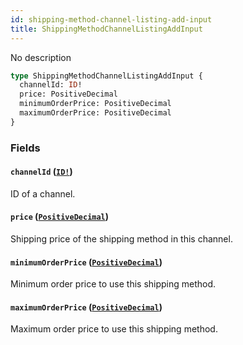```yaml
---
id: shipping-method-channel-listing-add-input
title: ShippingMethodChannelListingAddInput
---
```


No description

```graphql
type ShippingMethodChannelListingAddInput {
  channelId: ID!
  price: PositiveDecimal
  minimumOrderPrice: PositiveDecimal
  maximumOrderPrice: PositiveDecimal
}
```

### Fields

#### `channelId` ([`ID!`](/docs/developer/api-reference/scalars/id))

ID of a channel.

#### `price` ([`PositiveDecimal`](/docs/developer/api-reference/scalars/positive-decimal))

Shipping price of the shipping method in this channel.

#### `minimumOrderPrice` ([`PositiveDecimal`](/docs/developer/api-reference/scalars/positive-decimal))

Minimum order price to use this shipping method.

#### `maximumOrderPrice` ([`PositiveDecimal`](/docs/developer/api-reference/scalars/positive-decimal))

Maximum order price to use this shipping method.
